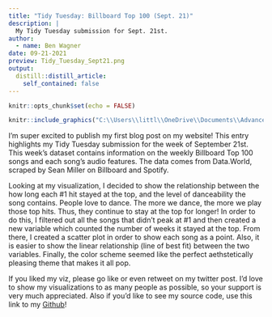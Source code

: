 ```yaml
---
title: "Tidy Tuesday: Billboard Top 100 (Sept. 21)"
description: |
  My Tidy Tuesday submission for Sept. 21st.
author:
  - name: Ben Wagner
date: 09-21-2021
preview: Tidy_Tuesday_Sept21.png
output:
  distill::distill_article:
    self_contained: false
---
```



```r
knitr::opts_chunk$set(echo = FALSE)
```

```r
knitr::include_graphics("C:\\Users\\littl\\OneDrive\\Documents\\Advanced Data Sci\\Wagner_website\\_Posts\\2021-09-21-tidy-tuesday-billboard-top-100-sept-22\\Tidy_Tuesday_Sept21.png")
```

  I'm super excited to publish my first blog post on my website! This entry highlights my Tidy Tuesday submission for the week of September 21st. This week's dataset contains information on the weekly Billboard Top 100 songs and each song's audio features. The data comes from Data.World, scraped by Sean Miller on Billboard and Spotify. 

  Looking at my visualization, I decided to show the relationship between the how long each #1 hit stayed at the top, and the level of danceability the song contains. People love to dance. The more we dance, the more we play those top hits. Thus, they continue to stay at the top for longer! In order to do this, I filtered out all the songs that didn't peak at #1 and then created a new variable which counted the number of weeks it stayed at the top. From there, I created a scatter plot in order to show each song as a point. Also, it is easier to show the linear relationship (line of best fit) between the two variables. Finally, the color scheme seemed like the perfect aethstetically pleasing theme that makes it all pop. 
  
  If you liked my viz, please go like or even retweet on my twitter post. I'd love to show my visualizations to as many people as possible, so your support is very much appreciated. Also if you'd like to see my source code, use this link to my [Github](https://github.com/bennywags15/Tidy_Tuesday/blob/main/Tidy%20Tuesday/tidy_tuesdaySept21.Rmd)! 


